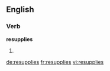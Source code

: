 ==English==

===Verb===
'''resupplies'''

# {{third-person singular of|resupply}}

[[de:resupplies]]
[[fr:resupplies]]
[[vi:resupplies]]